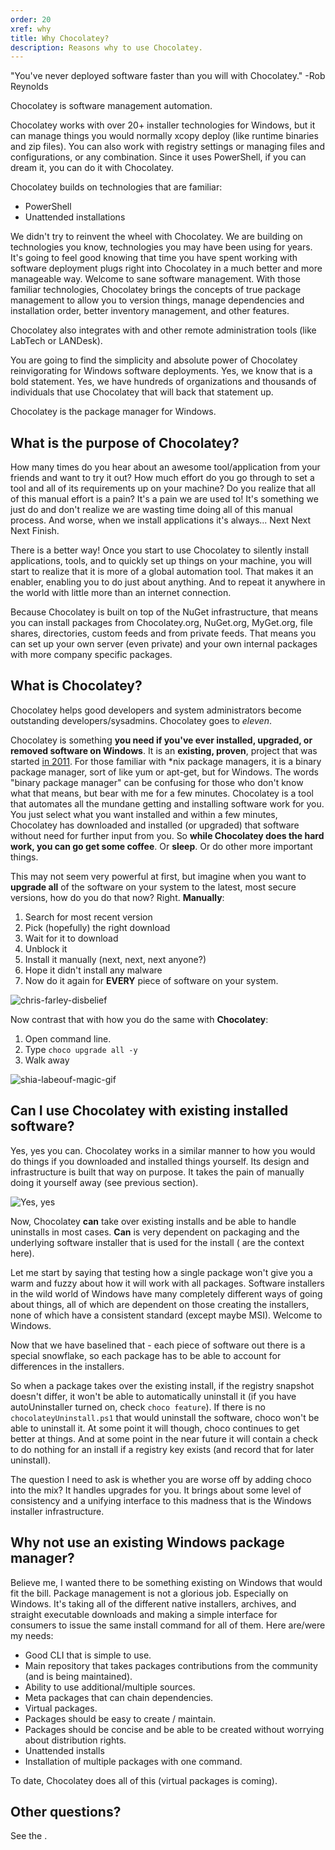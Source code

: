 ```yaml
---
order: 20
xref: why
title: Why Chocolatey?
description: Reasons why to use Chocolatey.
---
```


"You've never deployed software faster than you will with Chocolatey." -Rob Reynolds

Chocolatey is software management automation.

Chocolatey works with over 20+ installer technologies for Windows, but it can manage things you would normally xcopy deploy (like runtime binaries and zip files). You can also work with registry settings or managing files and configurations, or any combination. Since it uses PowerShell, if you can dream it, you can do it with Chocolatey.

Chocolatey builds on technologies that are familiar:

* PowerShell
* Unattended installations

We didn't try to reinvent the wheel with Chocolatey. We are building on technologies you know, technologies you may have been using for years. It's going to feel good knowing that time you have spent working with software deployment plugs right into Chocolatey in a much better and more manageable way. Welcome to sane software management. With those familiar technologies, Chocolatey brings the concepts of true package management to allow you to version things, manage dependencies and installation order, better inventory management, and other features.

Chocolatey also integrates with <Xref title="infrastructure management tools (like Puppet, Chef or SCCM)" value="integrations" /> and other remote administration tools (like LabTech or LANDesk).

You are going to find the simplicity and absolute power of Chocolatey reinvigorating for Windows software deployments. Yes, we know that is a bold statement. Yes, we have hundreds of organizations and thousands of individuals that use Chocolatey that will back that statement up.

Chocolatey is the package manager for Windows.

## What is the purpose of Chocolatey?

How many times do you hear about an awesome tool/application from your friends and want to try it out? How much effort do you go through to set a tool and all of its requirements up on your machine? Do you realize that all of this manual effort is a pain? It's a pain we are used to! It's something we just do and don't realize we are wasting time doing all of this manual process. And worse, when we install applications it's always... Next Next Next Finish.

There is a better way! Once you start to use Chocolatey to silently install applications, tools, and to quickly set up things on your machine, you will start to realize that it is more of a global automation tool. That makes it an enabler, enabling you to do just about anything. And to repeat it anywhere in the world with little more than an internet connection.

Because Chocolatey is built on top of the NuGet infrastructure, that means you can install packages from Chocolatey.org, NuGet.org, MyGet.org, file shares, directories, custom feeds and from private feeds. That means you can set up your own server (even private) and your own internal packages with more company specific packages.

<Xref title="Tell me a story" value="chocolatey-story" />

## What is Chocolatey?

Chocolatey helps good developers and system administrators become outstanding developers/sysadmins. Chocolatey goes to *eleven*.

Chocolatey is something **you need if you've ever installed, upgraded, or removed software on Windows**. It is an **existing, proven**, project that was started [in 2011](https://github.com/ferventcoder/nugetpackages/commit/d16ed7ac675395b3bb8ecee90fb13efb03d4b619). For those familiar with \*nix package managers, it is a binary package manager, sort of like yum or apt-get, but for Windows. The words "binary package manager" can be confusing for those who don't know what that means, but bear with me for a few minutes. Chocolatey is a tool that automates all the mundane getting and installing software work for you. You just select what you want installed and within a few minutes, Chocolatey has downloaded and installed (or upgraded) that software without need for further input from you. So **while Chocolatey does the hard work, you can go get some coffee**. Or **sleep**. Or do other more important things.

This may not seem very powerful at first, but imagine when you want to **upgrade all** of the software on your system to the latest, most secure versions, how do you do that now? Right. **Manually**:

1. Search for most recent version
1. Pick (hopefully) the right download
1. Wait for it to download
1. Unblock it
1. Install it manually (next, next, next anyone?)
1. Hope it didn't install any malware
1. Now do it again for **EVERY** piece of software on your system.

![chris-farley-disbelief](/images/gifs/chris-farley-disbelief.gif)

Now contrast that with how you do the same with **Chocolatey**:

1. Open command line.
1. Type `choco upgrade all -y`
1. Walk away

![shia-labeouf-magic-gif](/images/gifs/shia-labeouf-magic.gif)

<a name="can-i-use-chocolatey-with-existing-software"></a>

## Can I use Chocolatey with existing installed software?

Yes, yes you can. Chocolatey works in a similar manner to how you would do things if you downloaded and installed things yourself. Its design and infrastructure is built that way on purpose. It takes the pain of manually doing it yourself away (see previous section).

![Yes, yes](/images/gifs/clint-eastwood-nodding.gif)

Now, Chocolatey **can** take over existing installs and be able to handle uninstalls in most cases. **Can** is very dependent on packaging and the underlying software installer that is used for the install (<Xref title="installer packages" value="faqs" anchor="what-distinction-does-chocolatey-make-between-an-installable-and-a-portable-application" /> are the context here).

Let me start by saying that testing how a single package won't give you a warm and fuzzy about how it will work with all packages. Software installers in the wild world of Windows have many completely different ways of going about things, all of which are dependent on those creating the installers, none of which have a consistent standard (except maybe MSI). Welcome to Windows.

Now that we have baselined that - each piece of software out there is a special snowflake, so  each package has to be able to account for differences in the installers.

So when a package takes over the existing install, if the registry snapshot doesn't differ, it won't be able to automatically uninstall it (if you have autoUninstaller turned on, check `choco feature`). If there is no `chocolateyUninstall.ps1` that would uninstall the software, choco won't be able to uninstall it. At some point it will though, choco continues to get better at things. And at some point in the near future it will contain a check to do nothing for an install if a registry key exists (and record that for later uninstall).

The question I need to ask is whether you are worse off by adding choco into the mix? It handles upgrades for you. It brings about some level of consistency and a unifying interface to this madness that is the Windows installer infrastructure.

## Why not use an existing Windows package manager?

Believe me, I wanted there to be something existing on Windows that would fit the bill. Package management is not a glorious job. Especially on Windows. It's taking all of the different native installers, archives, and straight executable downloads and making a simple interface for consumers to issue the same install command for all of them. Here are/were my needs:

* Good CLI that is simple to use.
* Main repository that takes packages contributions from the community (and is being maintained).
* Ability to use additional/multiple sources.
* Meta packages that can chain dependencies.
* Virtual packages.
* Packages should be easy to create / maintain.
* Packages should be concise and be able to be created without worrying about distribution rights.
* Unattended installs
* Installation of multiple packages with one command.

To date, Chocolatey does all of this (virtual packages is coming).

## Other questions?

See the <Xref title="FAQs" value="faqs" />.
